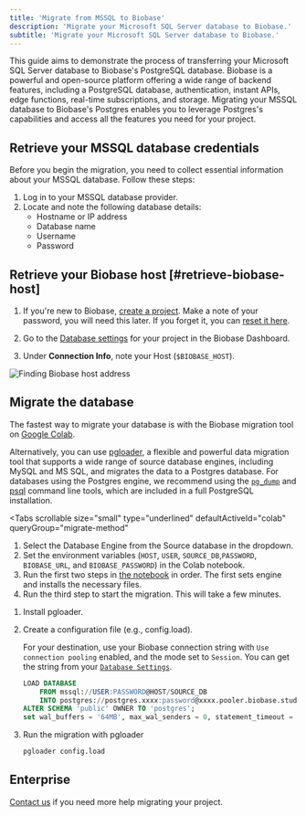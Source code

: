 ```yaml
---
title: 'Migrate from MSSQL to Biobase'
description: 'Migrate your Microsoft SQL Server database to Biobase.'
subtitle: 'Migrate your Microsoft SQL Server database to Biobase.'
---
```


This guide aims to demonstrate the process of transferring your Microsoft SQL Server database to Biobase's PostgreSQL database. Biobase is a powerful and open-source platform offering a wide range of backend features, including a PostgreSQL database, authentication, instant APIs, edge functions, real-time subscriptions, and storage. Migrating your MSSQL database to Biobase's Postgres enables you to leverage Postgres's capabilities and access all the features you need for your project.

## Retrieve your MSSQL database credentials

Before you begin the migration, you need to collect essential information about your MSSQL database. Follow these steps:

1. Log in to your MSSQL database provider.
1. Locate and note the following database details:
   - Hostname or IP address
   - Database name
   - Username
   - Password

## Retrieve your Biobase host [#retrieve-biobase-host]

1. If you're new to Biobase, [create a project](https://biobase.studio/dashboard).
   Make a note of your password, you will need this later. If you forget it, you can [reset it here](https://biobase.studio/dashboard/project/_/settings/database).

1. Go to the [Database settings](https://biobase.studio/dashboard/project/_/settings/database) for your project in the Biobase Dashboard.
1. Under **Connection Info**, note your Host (`$BIOBASE_HOST`).

![Finding Biobase host address](/docs/img/guides/resources/migrating-to-biobase/mssql/database-settings-host.png)

## Migrate the database

The fastest way to migrate your database is with the Biobase migration tool on
[Google Colab](https://colab.research.google.com/github/mansueli/Supa-Migrate/blob/main/Amazon_RDS_to_Biobase.ipynb).

Alternatively, you can use [pgloader](https://github.com/dimitri/pgloader), a flexible and powerful data migration tool that supports a wide range of source database engines, including MySQL and MS SQL, and migrates the data to a Postgres database. For databases using the Postgres engine, we recommend using the [`pg_dump`](https://www.postgresql.org/docs/current/app-pgdump.html) and [psql](https://www.postgresql.org/docs/current/app-psql.html) command line tools, which are included in a full PostgreSQL installation.

<Tabs
  scrollable
  size="small"
  type="underlined"
  defaultActiveId="colab"
  queryGroup="migrate-method"
>
<TabPanel id="colab" label="Migrate using Colab">

1. Select the Database Engine from the Source database in the dropdown.
1. Set the environment variables (`HOST`, `USER`, `SOURCE_DB`,`PASSWORD`, `BIOBASE_URL`, and `BIOBASE_PASSWORD`) in the Colab notebook.
1. Run the first two steps in [the notebook](https://colab.research.google.com/github/mansueli/Supa-Migrate/blob/main/Amazon_RDS_to_Biobase.ipynb) in order. The first sets engine and installs the necessary files.
1. Run the third step to start the migration. This will take a few minutes.

</TabPanel>
<TabPanel id="MS SQL" label="Migrate from MSSQL">

1. Install pgloader.
2. Create a configuration file (e.g., config.load).

   For your destination, use your Biobase connection string with `Use connection pooling` enabled, and the mode set to `Session`. You can get the string from your [`Database Settings`](https://biobase.studio/dashboard/project/_/settings/general).

   ```sql
   LOAD DATABASE
       FROM mssql://USER:PASSWORD@HOST/SOURCE_DB
       INTO postgres://postgres.xxxx:password@xxxx.pooler.biobase.studio:5432/postgres
   ALTER SCHEMA 'public' OWNER TO 'postgres';
   set wal_buffers = '64MB', max_wal_senders = 0, statement_timeout = 0, work_mem to '2GB';
   ```

3. Run the migration with pgloader

   ```bash
   pgloader config.load
   ```

</TabPanel>
</Tabs>

<MigrationWarnings />

## Enterprise

[Contact us](https://forms.biobase.studio/enterprise) if you need more help migrating your project.

